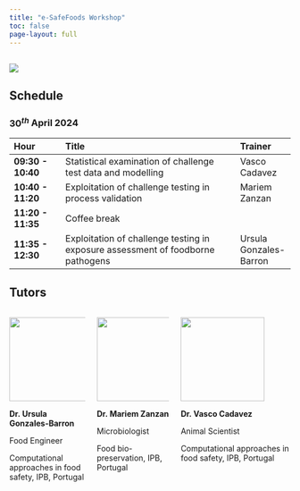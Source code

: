 ```yaml
---
title: "e-SafeFoods Workshop"
toc: false
page-layout: full
---
```


![](images/banner.jpg)
---------------------

## Schedule

### **$30^{th}$ April 2024**

| Hour              | Title                                                        | Trainer            |
|:------------------|:-------------------------------------------------------------|:-------------------|
| **09:30 - 10:40** | Statistical examination of challenge test data and modelling | Vasco Cadavez      |
| **10:40 - 11:20** | Exploitation of challenge testing in process validation      | Mariem Zanzan      |
| **11:20 - 11:35** | Coffee break                                                 |                    |
| **11:35 - 12:30** | Exploitation of challenge testing in exposure assessment of foodborne pathogens  | Ursula Gonzales-Barron |


## Tutors

::::: {.columns style='display: flex !important; height: 90%;'}

::: {.column width="50%" .v-center-container}

![](./images/barron.png){width=150}

**Dr. Ursula Gonzales-Barron**

Food Engineer

Computational approaches in food safety,
IPB, Portugal

:::

::: {.column}

![](./images/mariem.png){width=150}

**Dr. Mariem Zanzan**

Microbiologist

Food bio-preservation,
IPB, Portugal
:::

::: {.column}

![](./images/cadavez.png){width=150}

**Dr. Vasco Cadavez**

Animal Scientist

Computational approaches in food safety,
IPB, Portugal
:::

::::